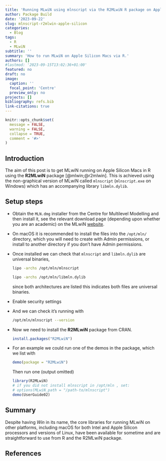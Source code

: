 ```yaml
---
title: 'Running MLwiN using mlnscript via the R2MLwiN R package on Apple Silicon Macs '
author: Package Build
date: '2023-09-22'
slug: mlnscript-r2mlwin-apple-silicon
categories:
  - Blog
tags:
  - R
  - MLwiN
subtitle: ''
summary: 'How to run MLwiN on Apple Silicon Macs via R.'
authors: []
#lastmod: '2023-09-15T13:02:36+01:00'
featured: no
draft: no
image:
  caption: ''
  focal_point: 'Centre'
  preview_only: no
projects: []
bibliography: refs.bib
link-citations: true
---
```


```r
knitr::opts_chunk$set(
  message = FALSE,
  warning = FALSE,
  collapse = TRUE,
  comment = '#>'
)
```

## Introduction

The aim of this post is to get MLwiN running on Apple Silicon Macs in R using the **R2MLwiN** package [@mlwin;@r2mlwin]. This is achieved using the non-graphical version of MLwiN called `mlnscript` (`mlnscript.exe` on Windows) which has an accompanying library `libmln.dylib`.

## Setup steps

* Obtain the `MLN.dmg` installer from the Centre for Multilevel Modelling and then install it, see the relevant download page (depending upon whether you are an academic) on the MLwiN [website](https://www.bristol.ac.uk/cmm/software/mlwin/).
* On macOS it is recommended to install the files into the `/opt/mln/` directory, which you will need to create with Admin permissions, or install to another directory if you don't have Admin permissions.
* Once installed we can check that `mlnscript` and `libmln.dylib` are universal binaries,
  ```bash
  lipo -archs /opt/mln/mlnscript
  ```
  ```bash
  lipo -archs /opt/mln/libmln.dylib
  ```  
  since both architectures are listed this indicates both files are universal binaries.
* Enable security settings

* And we can check it's running with

  ```bash
  /opt/mln/mlnscript --version
  ```

* Now we need to install the **R2MLwiN** package from CRAN.
  ```r
  install.packages("R2MLwiN")
  ```

* For an example we could run one of the demos in the package, which we list with
  ```r
  demo(package = "R2MLwiN")
  ```
  Then run one (output omitted)
  ```r
  library(R2MLwiN)
  # if you did not install mlnscript in /opt/mln , set:
  # options(MLwiN_path = "/path-to/mlnscript")
  demo(UserGuide02)
  ```

## Summary

Despite having *Win* in its name, the core libraries for running MLwiN on other platforms, including macOS for both Intel and Apple Silicon processors and versions of Linux, have been available for sometime and are straightforward to use from R and the R2MLwiN package.

## References
